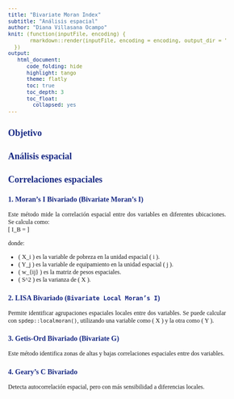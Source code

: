 ```yaml
---
title: "Bivariate Moran Index"
subtitle: "Análisis espacial"
author: "Diana Villasana Ocampo"
knit: (function(inputFile, encoding) {
       rmarkdown::render(inputFile, encoding = encoding, output_dir = "../Output/")
  })
output:
   html_document:
      code_folding: hide
      highlight: tango
      theme: flatly
      toc: true
      toc_depth: 3
      toc_float:
        collapsed: yes
---
```


```{=html}
<style type="text/css">
body {
text-align: justify;
font-style: normal;
font-family: "Montserrat";
font-size: 12px
}
h1.title {
  font-size: 40px;
  color: #000D3B;
}
h1 {
  color: #B6854D;
}
h2 {
  color: #172984;
}
h3 {
  color: #172984;
}
</style>
```

```{=html}
<style>
.nav>li>a {
    position: relative;
    display: block;
    padding: 10px 15px;
    color: #1C3BA4
}
.nav-pills>li.active>a, .nav-pills>li.active>a:hover, .nav-pills>li>a:focus {
    color: #ffffff;
    background-color: #09C2BC
}
</style>
```

```{=html}
<style>
.tile1-text {
    position: relative;
    display: block;
    padding: 10px 15px;
    color: #0A6A87;
    list-style: none;
}
.top1-tiles a:nth-of-type(1):hover, .top-tiles1 a:nth-of-type(1):focus{
    color: #ffffff;
    background: #0A6A87
}
</style>
```

```{=html}
<style>
.tile2-text {
    position: relative;
    display: block;
    padding: 10px 15px;
    color: #0A6CC8;
    list-style: none;
}
.top2-tiles a:nth-of-type(1):hover, .top2-tiles a:nth-of-type(1):focus{
    color: #ffffff;
    background: #0A6CC8
}
</style>
```

```{=html}
<style>
.math {
  font-size: 15px;
  color: #1e42ab;
}
</style>
```

## Objetivo 

## Análisis espacial  

## Correlaciones espaciales

### 1. Moran's I Bivariado (Bivariate Moran's I) 
 
  Este método mide la correlación espacial entre dos variables en diferentes ubicaciones. Se calcula como:  
  \[
    I_B = \frac{\sum_i \sum_j w_{ij} (X_i - \bar{X}) (Y_j - \bar{Y})}{S^2 \sum_i \sum_j w_{ij}}
    \]  

donde:  

- \( X_i \) es la variable de pobreza en la unidad espacial \( i \).  
- \( Y_j \) es la variable de equipamiento en la unidad espacial \( j \).  
- \( w_{ij} \) es la matriz de pesos espaciales.  
- \( S^2 \) es la varianza de \( X \).  

 
### 2. LISA Bivariado (`Bivariate Local Moran’s I`)     

Permite identificar agrupaciones espaciales locales entre dos variables. Se puede calcular con `spdep::localmoran()`, utilizando una variable como \( X \) y la otra como \( Y \).  

### 3. Getis-Ord Bivariado (Bivariate G)
Este método identifica zonas de altas y bajas correlaciones espaciales entre dos variables.

### 4. Geary's C Bivariado
Detecta autocorrelación espacial, pero con más sensibilidad a diferencias locales.


